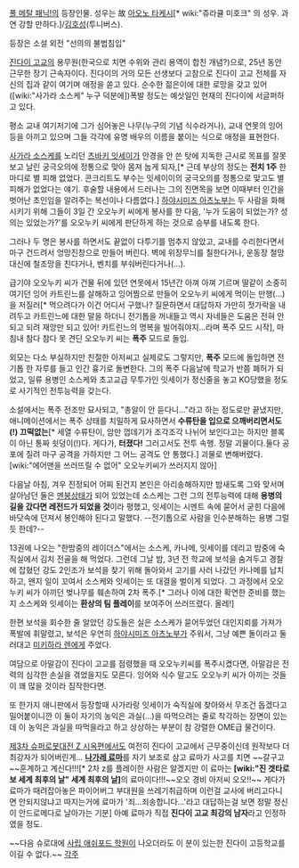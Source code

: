 [[풀 메탈 패닉!]]의 등장인물. 성우는 故 [[아오노 타케시]][* wiki:"쥬라큘 미호크" 의 성우. 과연 강할 만하다.]/[[김호성]](투니버스).

등장은 소설 외전 "선의의 불법침입"

[[진다이 고교]]의 용무원(한국으로 치면 수위와 관리 용역이 합친 개념?)으로, 25년 동안 근무한 장기 근속자이다. 진다이의 거의 모든 선생보다 고참으로 진다이 고교 전체를 자신의 집과 같이 여기며 애정을 쏟고 있다. 순수한 젊은이에 대한 로망을 갖고 있어 ([wiki:"사가라 소스케" 누구 덕분에])폭발 정도는 예삿일인 현재의 진다이에 서글퍼하고 있다.

평소 교내 여기저기에 그가 심어놓은 나무(누구의 기념 식수라거나), 교내 연못의 잉어 등을 아끼고 있으며 그들 각각에 유명 배우의 이름을 붙이는 식으로 애정을 표현한다.

[[사가라 소스케]]를 노리던 [[츠바키 잇세이]]가 안경을 안 쓴 탓에 지독한 근시로 목표를 잘못 보고 날린 궁극오의에 정통으로 맞아 몸져 눕게 되자,[* 근데 부상의 정도는 '''전치 1주''' 한 마디로 별 피해 없었다. 콘크리트도 부수는 잇세이이의 궁극오의를 정통으로 맞고도 별 피해가 없었다는 얘기. 후술할 내용에서 드러나는 그의 진면목을 보면 이때부터 인간을 벗어난 초인임을 알려주는 복선이나 다름없다.]  [[하야시미즈 아츠노부]]는 두 사람을 화해시키기 위해 그들이 3일 간 오오누키 씨에게 봉사를 한 다음, '누가 도움이 되었는가? 성의는 있었는가?'를 오오누키 씨에게 판단하게 하는 것으로 승부를 내도록 한다.

그러나 두 명은 봉사를 하면서도 끝없이 다투기를 멈추지 않았고, 교내를 수리한다면서 마구 건드려서 엉망진창으로 만들어 버린다. 벽에 위장무늬를 칠한다거나, 운동장 철망 대신에 철조망을 친다거나, 벤치를 부숴버린다거나(…).

급기야 오오누키 씨가 건물 뒤에 있던 연못에서 15년간 아껴 아껴 기르며 딸같이 소중히 여기던 잉어 카트린느를 살해하고 잉어찜으로 만들어 오오누키 씨에게 먹이는 만행(…)을 저질러[* 먹으려다가 이건 어디서 구했나? 질문하면서 대답하자 가만히 젓가락을 내려두고 카트린느에 대한 말을 하더니 전기톱을 꺼내들고 역시 자네들은 도움은 전혀 안되고 되려 재앙만 되고 있어! 카트린느의 명복을 빌어줘야지...라며 폭주 모드 시작], 마침내 참다 참다 못 견딘 오오누키 씨는 '''폭주''' 모드로 돌입.

외모는 다소 부실하지만 친절한 아저씨고 실제로도 그렇지만, '''폭주''' 모드에 돌입하면 전기톱 한 자루를 들고 인간 흉기로 돌변한다. 그의 폭주 다음날에 학교가 반쯤 폐허가 되었고, 일류 용병인 소스케와 초고교급 무투가인 잇세이가 정신줄을 놓고 KO당했을 정도로 사기적인 전투능력을 갖는다.

소설에서는 폭주 전조만 묘사되고, "총알이 안 듣다니…"라고 하는 정도로만 끝냈지만, 애니메이션에서는 폭주 상태를 치밀하게 묘사하면서 '''수류탄을 입으로 으깨버리면서도(!) 끄떡없는'''[* 세열 수류탄이, 암만 껍데기가 조각조각 나뉘어 보인다고는 하지만 블록이 아닌 통짜 쇳덩이(!)다. 게다가, '''터졌다!''' 그러고서도 전투 속행. 정말 괴물이다.둘다 공포에 질려 마구 공격을 가하지만 그 어느 공격도 안 통했다.] 괴물로 변해버렸다. [wiki:"에어맨을 쓰러뜨릴 수 없어" 오오누키씨가 쓰러지지 않아]

다음날 아침, 겨우 진정되어 어찌 된건지 본인은 아리송해하지만 밤새도록 그와 맞서며 살아남던 둘은 [[멘붕]]상태가 되어 있었는데 소스케는 그런 그의 전투능력에 대해 '''용병의 길을 갔다면 레전드가 되었을 것'''이라 평했고, 잇세이는 시멘트 속에 묻어서 굳힌 다음에 바닷속에 던져서 봉인해야 된다고 말했다. --전기톱으로 사람을 인수분해하는 용병 그럴듯 한데?--

13권에 나오는 "한밤중의 레이더스"에서는 소스케, 카나메, 잇세이를 데리고 밤중에 숙직실에서 김치 전골을 해 먹었다. 그런데 그날 밤, 3년 전 학교에 보석을 숨겨두고 경찰에 잡혔던 강도 2인조가 보석을 찾기 위해 돌아와서 고기를 사러 나갔던 카나메를 납치하고, 왠지 일이 꼬여서 소스케와 잇세이는 또 대결을 벌이게 되었다. 그 과정에서 오오누키 씨가 아끼던 벚나무를 훼손하여 2차 폭주.[* 그러나 이에 대한 확연한 준비를 했는지 소스케와 잇세이는 '''환상의 팀 플레이'''를 보여주어 쓰러뜨렸다. 올레!]

한편 보석을 회수한 줄 알았던 강도들은 실은 소스케가 묻어두었던 대인지뢰를 가져가 폭발에 휘말렸고, 보석은 우연히 [[하야시미즈 아츠노부]]가 주워서, 그냥 예쁜 돌이라고 둘러대고 [[미키하라 렌]]에게 주었다.

여담으로 아말감이 진다이 고교를 점령했을 때 오오누키씨를 폭주시켰다면, 아말감은 전력의 심각한 손실을 겪었을지도 모른다. 잉어와 식수 말고도 오오누키 씨가 아끼는 것들이 꽤 많을 것이라 짐작한다면.

또 한가지 애니판에서 등장할때 사가라랑 잇세이가 숙직실에 찾아와서 무조건 돕겠다고 밀어붙이니깐 이 둘이 자기의 농익은 과실(…)을 따먹으려는 줄로 착각하는 장면이 있는데 이 농익은 과실을 따먹을라고 하고 상상하는 부분이 참 강렬한 OME급 물건이다.

[[제3차 슈퍼로봇대전 Z 시옥편]]에서도 여전히 진다이 고교에서 근무중이신데 원작보다 더 최강자가 되어버린게… '''[[나가레 료마]]'''를 자기 보조로 삼고 료마가 사고를 치면 ~~갈구고~~훈계하고 계신다!!![* 2차 z를 플레이한 사람은 알겠지만 이 료마는 '''[wiki:"진 겟타로보 세계 최후의 날" 세계 최후의 날]'''의 료마이다!!!~~오오 경비 아저씨 오오!!~~ 게다가 료마가 때려잡아놓은 파이어버그 부대원을 쓰레기취급하며 이런걸 교사에 버리고다니면 안되지않냐고 따지는거에 료마가 '죄...죄송합니다...'라고 대답하는걸 보면 정말 정신이 안드로메다로 날아가는 기분] 아예 료마가 직접 '''진다이 고교 최강의 남자'''라고 인정하였을 정도.

~~다음 슈로대에 [[사립 애쉬포드 학원]]이 나오더라도 이 분이 있는한 진다이 고등학교를 이길 수 없다.~~
[[각주]]
